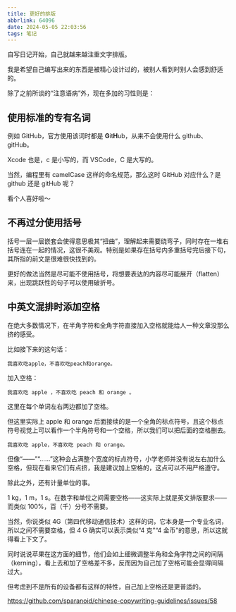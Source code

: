 ```yaml
---
title: 更好的排版
abbrlink: 64096
date: 2024-05-05 22:03:56
tags: 笔记
---
```


自写日记开始，自己就越来越注重文字排版。

我是希望自己编写出来的东西是被精心设计过的，被别人看到时别人会感到舒适的。

除了之前所谈的“注意语病”外，现在多加的习性则是：

## 使用标准的专有名词

例如 GitHub，官方使用该词时都是 **G**it**H**ub，从来不会使用什么 github、gitHub。

Xcode 也是，c 是小写的，而 VSCode，C 是大写的。

当然，编程里有 camelCase 这样的命名规范，那么这时 GitHub 对应什么？是 github 还是 gitHub 呢？

看个人喜好啦～

## 不再过分使用括号

括号一层一层嵌套会使得意思极其“扭曲”，理解起来需要绕弯子，同时存在一堆右括号连在一起的情况，这很不美观。特别是如果存在括号内多重括号完后接下句，其所指的前文是很难很快找到的。

更好的做法当然是尽可能不使用括号，将想要表达的内容尽可能展开（flatten）来，出现跳跃性的句子可以使用破折号。

## 中英文混排时添加空格

在绝大多数情况下，在半角字符和全角字符直接加入空格就能给人一种文章没那么挤的感受。

比如接下来的这句话：

```plaintext
我喜欢吃apple，不喜欢吃peach和orange。
```

加入空格：

```plaintext
我喜欢吃 apple ，不喜欢吃 peach 和 orange 。
```

这里在每个单词左右两边都加了空格。

但这里实际上 apple 和 orange 后面接续的是一个全角的标点符号，且这个标点符号视觉上可以看作一个半角符号和一个空格，所以我们可以把后面的空格删去。

```plaintext
我喜欢吃 apple，不喜欢吃 peach 和 orange。
```

但像“——”“……”这种会占满整个宽度的标点符号，小学老师并没有说左右加什么空格，但现在看来它们有点挤，我是建议加上空格的，这点可以不用严格遵守。

除此之外，还有计量单位的事。

1 kg，1 m，1 s。在数字和单位之间需要空格——这实际上就是英文排版要求——而类似 100%，百（千）分号不需要。

当然，你说类似 4G（第四代移动通信技术）这样的词，它本身是一个专业名词，所以之间不需要空格，但 4 G 确实可以表示类似“4 克”“4 金币”的意思，所以这就得看上下文了。

同时说说苹果在这方面的细节，他们会如上细微调整半角和全角字符之间的间隔（kerning），看上去和加了空格差不多，反而因为自己加了空格可能会显得间隔过大。

但考虑到不是所有的设备都有这样的特性，自己加上空格还是更普适的。

https://github.com/sparanoid/chinese-copywriting-guidelines/issues/58
